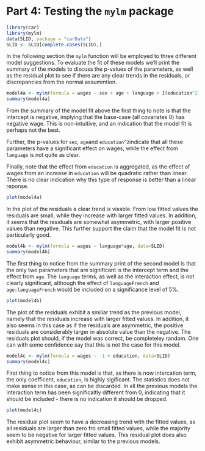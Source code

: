 # Part 4: Testing the `mylm` package
```r
library(car)
library(mylm)
data(SLID, package = "carData")
SLID <- SLID[complete.cases(SLID),]
```

In the following section the `mylm` function will be employed to three different model suggestions. To evaluate the fit of these models we'll print the summary of the models to discuss the p-values of the parameters, as well as the residual plot to see if there are any clear trends in the residuals, or discrepancies from the normal assummtion.

\subsection*{Model 1: `sex`, `age`, `language` and `education^2`}

```r
model4a <- mylm(formula = wages ~ sex + age + language + I(education^2), data=SLID)
summary(model4a)
```
From the summary of the model fit above the first thing to note is that the intercept is negative, implying that the base-case (all covariates 0) has negative wage. This is non-intuitive, and an indication that the model fit is perhaps not the best.

Further, the p-values for `sex`, `age`and `education^2`indicate that all these parameters have a significant effect on wages, while the effect from `language` is not quite as clear.

Finally, note that the effect from `education` is aggregated, as the effect of wages from an increase in `education` will be quadratic rather than linear. There is no clear indication why this type of response is better than a linear reponse.

```r
plot(model4a)
```
In the plot of the residuals a clear trend is visable. From low fitted values the residuals are small, while they increase with larger fitted values. In addition, it seems that the residuals are somewhat asymmetric, with larger positive values than negative. This further support the claim that the model fit is not particularly good.


\subsection*{Model 2: `age`, `language` and interaction term}

```r
model4b <- mylm(formula = wages ~ language*age, data=SLID)
summary(model4b)
```
The first thing to notice from the summary print of the second model is that the only two parameters that are \textit{clearly} significant is the intercept term and the effect from `age`. The `language` terms, as well as the interaction effect, is not clearly significant, although the effect of `languageFrench` and `age:languageFrench` would be included on a significance level of 5%. 


```r
plot(model4b)
```
The plot of the residuals exhibit a smiliar trend as the previous model, namely that the residuals increase with larger fitted values. In addition, it also seems in this case as if the residuals are asymmetric, the positive residuals are considerably larger in absolute value than the negative. The residuals plot should, if the model was correct, be completeley random. One can with some confidence say that this is not the case for this model.


\subsection*{Model 3: `education` without intercation term}

```r
model4c <- mylm(formula = wages ~ -1 + education, data=SLID)
summary(model4c)
```
First thing to notice from this model is that, as there is now intercation term, the only coefficent, `education`, is highly sigificant. The statistics does not make sense in this case, as can be discarded. In all the previous models the interaction term has been significaltly different from 0, indicating that it should be included - there is no indication it should be dropped.

```r
plot(model4c)
```
The residual plot seem to have a decreasing trend with the fitted values, as all residuals are larger than zero fro small fitted values, while the majority seem to be negative for larger fitted values. This residual plot does also exhibit asymmetric behaviour, similar to the previous models.
